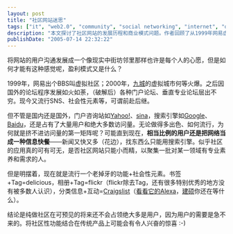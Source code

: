 ```yaml
---
layout: post
title: "社区网站迷思"
tags: ["it", "web2.0", "community", "social networking", "internet", "online communities"]
description: "本文探讨了社区网站的发展历程和商业模式问题。作者回顾了从1999年网易虚拟社区、2000年九城虚拟城市，到后来的各类论坛及现代SNS社交网站的演变过程。文章指出，尽管社区网站不断演进，但门户网站和搜索引擎仍然占据着主要流量，原因可能是多数用户仍将互联网视为“信息快餐”。作者观察到当时流行的趋势是将传统功能与社交元素结合，如书签+标签=delicious，相册+标签=flickr，并认为纯社区网站在当时还难以吸引多数用户，但将社区功能整合到传统产品中可能会带来惊喜。"
publishDate: "2005-07-14 22:32:22"
---
```


将网站的用户沟通发展成一个像现实中街坊邻里那样也许是每个人的心愿，但是如何才能有这种感觉呢，盈利模式又是什么？

1999年，网易出个BBS叫虚拟社区；2000年，[九城](http://www.the9.com/)的虚拟城市何等火爆。之后因国外的论坛程序发展如火如荼，（破解后）各种门户论坛、垂直专业论坛层出不穷。现今又流行SNS、社会性元素等，可谓前赴后继。

但不管是国内还是国外，门户咨询站如[Yahoo!](http://www.yahoo.com/)、[sina](http://www.sina.com.cn/)，搜索引擎如[Google](http://www.google.com/)、[Baidu](http://www.baidu.com/)，还是占有了大量用户和绝大多数访问量。无论做得多出色、如何流行，为何就是挤不进访问量的第一矩阵呢？可能直到现在，**相当比例的用户还是把网络当成一种信息快餐**——新闻又快又多（花边），找东西么只能用搜索引擎。似乎社区的应用真的可有可无，是否社区网站只能小而精，以聚集一批对某一领域有专业素养和需求的人。

但是明摆着，现在就是流行一个老掉牙的功能+社会性元素。书签+Tag=delicious，相册+Tag=flickr（flickr除去Tag，还有很多特别优秀的地方没有被多数人认识），分类信息+互动=[Craigslist](http://www.craigslist.org/)（[看看它的Alexa](http://www.alexa.com/data/details/traffic_details?q=&url=craigslist.org)，[建硕](http://home.wangjianshuo.com/cn/)你还在等什么）。

结论是纯做社区在可预见的将来还不会占领绝大多是用户，因为用户的需要是急不来的。将社区性功能结合在传统产品上可能会有令人兴奋的惊喜 :-)
